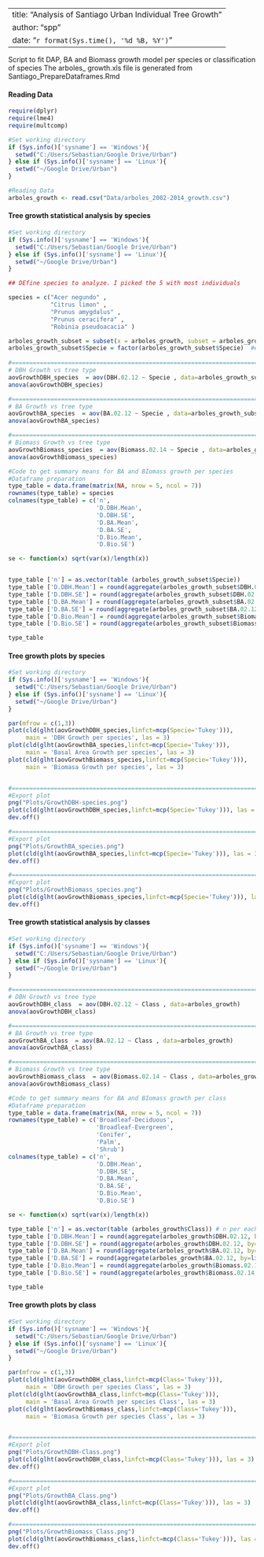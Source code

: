 
---
title: "Analysis of Santiago Urban Individual Tree Growth"
author: "spp"
date: "`r format(Sys.time(), '%d %B, %Y')`"
---

Script to fit DAP, BA and Biomass growth model per species or classification of species
The arboles_ growth.xls file is generated from Santiago_PrepareDataframes.Rmd

#### Reading Data
```r
require(dplyr)
require(lme4)
require(multcomp)

#Set working directory
if (Sys.info()['sysname'] == 'Windows'){
  setwd("C:/Users/Sebastian/Google Drive/Urban")
} else if (Sys.info()['sysname'] == 'Linux'){
  setwd("~/Google Drive/Urban")
}

#Reading Data
arboles_growth <- read.csv("Data/arboles_2002-2014_growth.csv")
```

#### Tree growth statistical analysis by species
```r

#Set working directory
if (Sys.info()['sysname'] == 'Windows'){
  setwd("C:/Users/Sebastian/Google Drive/Urban")
} else if (Sys.info()['sysname'] == 'Linux'){
  setwd("~/Google Drive/Urban")
}

## DEfine species to analyze. I picked the 5 with most individuals

species = c("Acer negundo" , 
            "Citrus limon" , 
            "Prunus amygdalus" , 
            "Prunus ceracifera" , 
            "Robinia pseudoacacia" )

arboles_growth_subset = subset(x = arboles_growth, subset = arboles_growth$Specie %in% species)
arboles_growth_subset$Specie = factor(arboles_growth_subset$Specie)  #elminates nonexisting species in the factor list. Helps later
                                 
#======================================================================================
# DBH Growth vs tree type
aovGrowthDBH_species  = aov(DBH.02.12 ~ Specie , data=arboles_growth_subset)
anova(aovGrowthDBH_species)

#======================================================================================
# BA Growth vs tree type
aovGrowthBA_species  = aov(BA.02.12 ~ Specie , data=arboles_growth_subset)
anova(aovGrowthBA_species)

#======================================================================================
# Biomass Growth vs tree type
aovGrowthBiomass_species  = aov(Biomass.02.14 ~ Specie , data=arboles_growth_subset)
anova(aovGrowthBiomass_species)
```

```r
#Code to get summary means for BA and BIomass growth per species
#Dataframe preparation
type_table = data.frame(matrix(NA, nrow = 5, ncol = 7))
rownames(type_table) = species
colnames(type_table) = c('n', 
                         'D.DBH.Mean', 
                         'D.DBH.SE', 
                         'D.BA.Mean',
                         'D.BA.SE', 
                         'D.Bio.Mean',
                         'D.Bio.SE')

se <- function(x) sqrt(var(x)/length(x))


type_table ['n'] = as.vector(table (arboles_growth_subset$Specie))
type_table ['D.DBH.Mean'] = round(aggregate(arboles_growth_subset$DBH.02.12, by=list(arboles_growth_subset$Specie), FUN= mean)$x, digits = 2)
type_table ['D.DBH.SE'] = round(aggregate(arboles_growth_subset$DBH.02.12, by=list(arboles_growth_subset$Specie), FUN=se)$x, digits = 2)
type_table ['D.BA.Mean'] = round(aggregate(arboles_growth_subset$BA.02.12, by=list(arboles_growth_subset$Specie), FUN=mean)$x, digits = 2)
type_table ['D.BA.SE'] = round(aggregate(arboles_growth_subset$BA.02.12, by=list(arboles_growth_subset$Specie), FUN=se)$x, digits = 2)
type_table ['D.Bio.Mean'] = round(aggregate(arboles_growth_subset$Biomass.02.14, by=list(arboles_growth_subset$Specie), FUN=mean)$x, digits = 2)
type_table ['D.Bio.SE'] = round(aggregate(arboles_growth_subset$Biomass.02.14, by=list(arboles_growth_subset$Specie), FUN=se)$x, digits = 2)

type_table 
```

#### Tree growth plots by species
```r

#Set working directory
if (Sys.info()['sysname'] == 'Windows'){
  setwd("C:/Users/Sebastian/Google Drive/Urban")
} else if (Sys.info()['sysname'] == 'Linux'){
  setwd("~/Google Drive/Urban")
}

par(mfrow = c(1,3))
plot(cld(glht(aovGrowthDBH_species,linfct=mcp(Specie='Tukey'))),
     main = 'DBH Growth per species', las = 3)
plot(cld(glht(aovGrowthBA_species,linfct=mcp(Specie='Tukey'))),
     main = 'Basal Area Growth per species', las = 3)
plot(cld(glht(aovGrowthBiomass_species,linfct=mcp(Specie='Tukey'))),
     main = 'Biomasa Growth per species', las = 3)


#======================================================================================
#Export plot
png("Plots/GrowthDBH-species.png")
plot(cld(glht(aovGrowthDBH_species,linfct=mcp(Specie='Tukey'))), las = 3)
dev.off()

#======================================================================================
#Export plot
png("Plots/GrowthBA_species.png")
plot(cld(glht(aovGrowthBA_species,linfct=mcp(Specie='Tukey'))), las = 3)
dev.off()

#======================================================================================
#Export plot
png("Plots/GrowthBiomass_species.png")
plot(cld(glht(aovGrowthBiomass_species,linfct=mcp(Specie='Tukey'))), las = 3)
dev.off()

```




#### Tree growth statistical analysis by classes
```r

#Set working directory
if (Sys.info()['sysname'] == 'Windows'){
  setwd("C:/Users/Sebastian/Google Drive/Urban")
} else if (Sys.info()['sysname'] == 'Linux'){
  setwd("~/Google Drive/Urban")
}

#======================================================================================
# DBH Growth vs tree type
aovGrowthDBH_class  = aov(DBH.02.12 ~ Class , data=arboles_growth)
anova(aovGrowthDBH_class)

#======================================================================================
# BA Growth vs tree type
aovGrowthBA_class  = aov(BA.02.12 ~ Class , data=arboles_growth)
anova(aovGrowthBA_class)

#======================================================================================
# Biomass Growth vs tree type
aovGrowthBiomass_class  = aov(Biomass.02.14 ~ Class , data=arboles_growth)
anova(aovGrowthBiomass_class)
```

```r
#Code to get summary means for BA and BIomass growth per class
#Dataframe preparation
type_table = data.frame(matrix(NA, nrow = 5, ncol = 7))
rownames(type_table) = c('Broadleaf-Deciduous',
                         'Broadleaf-Evergreen',
                         'Conifer',
                         'Palm',
                         'Shrub')
colnames(type_table) = c('n', 
                         'D.DBH.Mean', 
                         'D.DBH.SE', 
                         'D.BA.Mean',
                         'D.BA.SE', 
                         'D.Bio.Mean',
                         'D.Bio.SE')

se <- function(x) sqrt(var(x)/length(x))

type_table ['n'] = as.vector(table (arboles_growth$Class)) # n per each tpye
type_table ['D.DBH.Mean'] = round(aggregate(arboles_growth$DBH.02.12, by=list(arboles_growth$Class), FUN=mean)$x, digits = 2)
type_table ['D.DBH.SE'] = round(aggregate(arboles_growth$DBH.02.12, by=list(arboles_growth$Class), FUN=se)$x, digits = 2)
type_table ['D.BA.Mean'] = round(aggregate(arboles_growth$BA.02.12, by=list(arboles_growth$Class), FUN=mean)$x, digits = 2)
type_table ['D.BA.SE'] = round(aggregate(arboles_growth$BA.02.12, by=list(arboles_growth$Class), FUN=se)$x, digits = 2)
type_table ['D.Bio.Mean'] = round(aggregate(arboles_growth$Biomass.02.14, by=list(arboles_growth$Class), FUN=mean)$x, digits = 2)
type_table ['D.Bio.SE'] = round(aggregate(arboles_growth$Biomass.02.14, by=list(arboles_growth$Class), FUN=se)$x, digits = 2)

type_table 

```
#### Tree growth plots by class
```r

#Set working directory
if (Sys.info()['sysname'] == 'Windows'){
  setwd("C:/Users/Sebastian/Google Drive/Urban")
} else if (Sys.info()['sysname'] == 'Linux'){
  setwd("~/Google Drive/Urban")
}

par(mfrow = c(1,3))
plot(cld(glht(aovGrowthDBH_class,linfct=mcp(Class='Tukey'))),
     main = 'DBH Growth per species Class', las = 3)
plot(cld(glht(aovGrowthBA_class,linfct=mcp(Class='Tukey'))),
     main = 'Basal Area Growth per species Class', las = 3)
plot(cld(glht(aovGrowthBiomass_class,linfct=mcp(Class='Tukey'))),
     main = 'Biomasa Growth per species Class', las = 3)


#=====================================================================================
#Export plot
png("Plots/GrowthDBH-Class.png")
plot(cld(glht(aovGrowthDBH_class,linfct=mcp(Class='Tukey'))), las = 3)
dev.off()

#=====================================================================================
#Export plot
png("Plots/GrowthBA_Class.png")
plot(cld(glht(aovGrowthBA_class,linfct=mcp(Class='Tukey'))), las = 3)
dev.off()

#======================================================================================#Export plot
png("Plots/GrowthBiomass_Class.png")
plot(cld(glht(aovGrowthBiomass_class,linfct=mcp(Class='Tukey'))), las = 3)
dev.off()
```